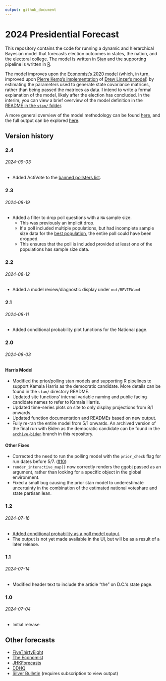```yaml
---
output: github_document
---
```


# 2024 Presidential Forecast

This repository contains the code for running a dynamic and hierarchical Bayesian model that forecasts election outcomes in states, the nation, and the electoral college. The model is written in [Stan](https://mc-stan.org/) and the supporting pipeline is written in [R](https://www.r-project.org/). 

The model improves upon the [Economist's 2020 model](https://github.com/TheEconomist/us-potus-model) (which, in turn, improved upon [Pierre Kemp's implementation](https://www.slate.com/features/pkremp_forecast/report.html) of [Drew Linzer's model](https://votamatic.org/wp-content/uploads/2013/07/Linzer-JASA13.pdf)) by estimating the parameters used to generate state covariance matrices, rather than being passed the matrices as data. I intend to write a formal explanation of the model, likely after the election has concluded. In the interim, you can view a brief overview of the model definition in the [README in the `stan/` folder](https://github.com/markjrieke/2024-potus/tree/main/stan).

A more general overview of the model methodology can be found [here](https://www.thedatadiary.net/posts/2024-07-04-forecast-methodology/), and the full output can be explored [here](https://www.thedatadiary.net/2024-potus/national).

## Version history

### 2.4

###### 2024-09-03

* Added ActiVote to the [banned pollsters list](https://github.com/markjrieke/2024-potus/blob/main/data/static/banned_pollsters.csv).

### 2.3

###### 2024-08-19

* Added a filter to drop poll questions with a `NA` sample size. 
  * This was previously an implicit drop. 
  * If a poll included multiple populations, but had incomplete sample size data for the [best population](https://github.com/markjrieke/2024-potus/blob/main/data/static/population_rank.csv), the entire poll could have been dropped.
  * This ensures that the poll is included provided at least one of the populations has sample size data.

### 2.2

###### 2024-08-12

* Added a model review/diagnostic display under `out/REVIEW.md`

### 2.1

###### 2024-08-11

* Added conditional probability plot functions for the National page.

### 2.0

###### 2024-08-03

#### Harris Model

* Modified the prior/polling stan models and supporting R pipelines to support Kamala Harris as the democratic candidate. More details can be found in the `stan/` directory README.
* Updated site functions' internal variable naming and public facing candidate names to refer to Kamala Harris.
* Updated time-series plots on site to only display projections from 8/1 onwards. 
* Updated function documentation and READMEs based on new output.
* Fully re-ran the entire model from 5/1 onwards. An archived version of the final run with Biden as the democratic candidate can be found in the [`archive-biden`](https://github.com/markjrieke/2024-potus/tree/archive-biden) branch in this repository.

#### Other Fixes

* Corrected the need to run the polling model with the `prior_check` flag for run dates before 5/7. ([#10](https://github.com/markjrieke/2024-potus/issues/10))
* `render_interactive_map()` now correctly renders the ggobj passed as an argument, rather than looking for a specific object in the global environment.
* Fixed a small bug causing the prior stan model to underestimate uncertainty in the combination of the estimated national voteshare and state partisan lean.

### 1.2

###### 2024-07-16

* [Added conditional probability as a poll model output](https://github.com/markjrieke/2024-potus/commit/6eee3a3a8d08b6df66f71c3961e049fd91494c79).
* The output is not yet made available in the UI, but will be as a result of a later release.

### 1.1

###### 2024-07-14

* Modified header text to include the article "the" on D.C.'s state page.

### 1.0

###### 2024-07-04

* Initial release

## Other forecasts

* [FiveThirtyEight](https://projects.fivethirtyeight.com/2024-election-forecast/)
* [The Economist](https://www.economist.com/interactive/us-2024-election/prediction-model/president/)
* [JHKForecasts](https://projects.jhkforecasts.com/2024/president/#standard)
* [DDHQ](https://elections2024.thehill.com/forecast/2024/president/)
* [Silver Bulletin](https://www.natesilver.net/p/nate-silver-2024-president-election-polls-model) (requires subscription to view output)




